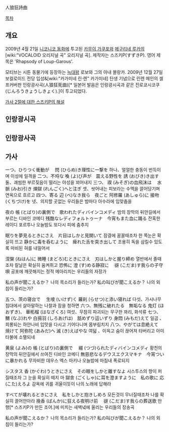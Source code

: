 人狼狂詩曲

[[목차]]
== 개요 ==
2009년 4월 21일 [[니코니코 동화]]에 투고된 [[카무이 가쿠포]]와 [[메구리네 루카]]의 [wiki:"VOCALOID 오리지널 곡" 오리지널 곡]. 제작자는 스즈키P(すずきP). 영어 제목은 'Rhapsody of Loup-Garous'.

모티브는 시튼 동물기에 등장하는 [[늑대]]왕 로보와 그의 아내 블랑카. 2009년 12월 27일 보컬로이드 전당 입성&[wiki:"카가미네 린·렌" 카가미네] 탄생 기념으로 린렌 메인의 셀프커버판 인랑광사곡(人狼狂死曲)[* 일본어 발음은 인랑광시곡과 같은 진로쿄시코쿠(じんろうきょうしきょく).]이 투고되었다. 

[http://blog.goo.ne.jp/spin2spin2002/e/1f9cdf12d3f82413421d9f7ae32f62b7 가사 2절에 대한 스즈키P의 해설]

== 인랑광시곡 ==
{{{#!html
<script type="text/javascript" src="http://ext.nicovideo.jp/thumb_watch/sm6810265"></script><noscript><a href="http://www.nicovideo.jp/watch/sm6810265">【ニコニコ動画】【神威がくぽ vs 巡音ルカ】人狼狂詩曲【オリジナル曲】</a></noscript>
</object>}}}

== 인랑광사곡 ==
{{{#!html
<script type="text/javascript" src="http://ext.nicovideo.jp/thumb_watch/sm9217188"></script><noscript><a href="http://www.nicovideo.jp/watch/sm9217188">【ニコニコ動画】【鏡音リン vs 鏡音レン】人狼狂死曲【オリジナル曲】</a></noscript>
</object>}}}

== 가사 ==
一つ、ひりつく衝動が　 閃 (ひらめ)き理性に一撃を
하나、얼얼한 충동이 번득이며 이성에 일격을
二つ、不埒な 喚 (よ)び声が　震える野性を 誘 (おびき)き出す
둘、괘씸한 부르짖음이 떨리는 야성을 꾀어내지
三つ、 禊 (みそぎ)の血飛沫は　 水脈 (みお)引き 煉獄 (れんごく)へと注ぎ
셋、씻어내는 피보라는 수맥을 끌어당기며 연옥으로 흐르고
四つ、寄る 辺 (べ)なき我ら　夜ごと 阿修羅 (あしゅら)に 接吻 (くちづけ)を
넷、의지할 곳없는 우리들은 밤마다 아수라에 입맞춤을

夜の 帳 (とばり)の裏側で　歌われたディバインコメディ
밤의 장막의 뒤안길에서 부르는 디바인 코메디
残酷なレディフォルトゥーナ　今宵もまた血に踊る
잔혹한 레이디 포르투나 오늘밤도 또다시 피에 춤추지

眠りを夢見るときにさえ　片目はしかと見開いて
잠결에 꿈꿀때조차 한 쪽눈은 확실히 뜨고
静かに毒を呑むように　痺れた舌を突き出して
조용히 독을 삼킬수 있도록 마비된 혀를 내밀어서

涅槃 (ねはん)に 微睡 (まどろ)むときにさえ　刃はしかと握り締め
열반에서 졸때조차 칼날은 확실히 움켜쥐고
恐怖に 澄 (す)める静寂に　 谺 (こだま)す我らの子守唄
공포에 깨끗해지는 정적 메아리치는 우리들의 자장가

私の声が聞こえるか？
나의 목소리가 들리는가?
私の叫びが聞こえるか？
나의 외침이 들리는가?

五つ、茨の寝台で　 生唼 (いけず)く 羅刹 (らせつ)と添い寝れば
다섯、가시나무 침대에서 살아말하는 나찰과 잠을 청하면
六つ、無残に破れたる　無垢なる 鬼灯 (ほおずき)、 華柘榴 (はなざくろ)
여섯、무참히 파괴되는 무구한 꽈리, 화석류
七つ、 嬲 (なぶ)れや 白揚羽 (しろあげは)　舐めずり這いずり 身悶 (みもだ)えて
일곱 、 희롱되는 하얀나비 입맛을 다시고 기어다니며 몸부림치지
八つ、やがては息絶えて　焼けて 阿弥陀 (あみだ)へ 滅 (き)えばやな
여덟  、이윽고 숨이 끊어져 타버리고 아미타불에 소멸되네

黄泉 (よみ)の 帳 (とばり)の裏側で　 綴 (つづ)られたディバインコメディ
황천의 장막의 뒤안길에서 쓰여진 디바인 코메디
無慈悲なるデウスエクスマキナ　今宵ついに暴かれる
무자비한 데우스 엑스 마키나 오늘밤에 마침내 폭로되지

シスタス 香 (かぐわ)うときにさえ　その眼をしかと離すなよ
시스투스의 향이 퍼질때조차 그 눈을 확실히 떼지 마
獄舎 (ごくしゃ)に耳を澄ますように　私の歌に 応 (こた)えろよ
감옥에 귀를 귀울이듯이 나의 노래에 답해라

すべてが壊れるときにさえ　私をしかと抱きしめろ
모든것이 무너질때조차 나를 확실히 끌어안아라
挽香 (ばんか)に狂える夜明け前　 谺 (こだま)す我らの葬送歌
만향[* 스즈키P가 만든 조어.]에 미치는 새벽녘에 울리는 우리들의 장송곡

私の声が聞こえるか？
나의 목소리가 들리는가?
私の叫びが聞こえるか？
나의 외침이 들리는가?
